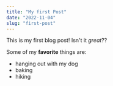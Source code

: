 ```yaml
---
title: "My first Post"
date: "2022-11-04"
slug: "first-post"
---
```


This is my first blog post! Isn't it *great*??

Some of my **favorite** things are:

* hanging out with my dog
* baking
* hiking